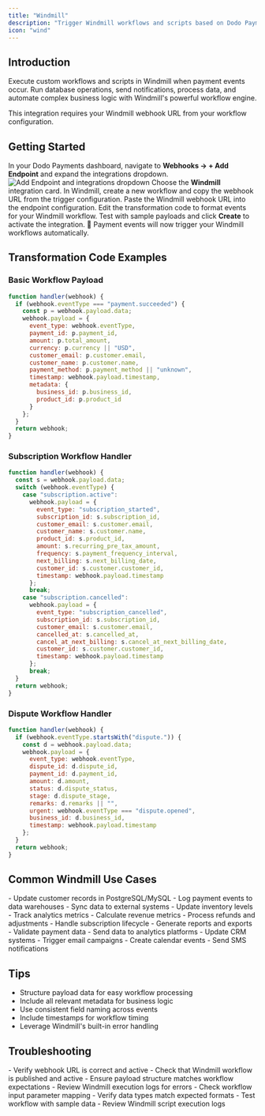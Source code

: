 ```yaml
---
title: "Windmill"
description: "Trigger Windmill workflows and scripts based on Dodo Payments events for custom automation."
icon: "wind"
---
```


## Introduction

Execute custom workflows and scripts in Windmill when payment events occur. Run database operations, send notifications, process data, and automate complex business logic with Windmill's powerful workflow engine.

<Info>
This integration requires your Windmill webhook URL from your workflow configuration.
</Info>

## Getting Started

<Steps>
<Step title="Open the Webhook Section">
  In your Dodo Payments dashboard, navigate to <b>Webhooks → + Add Endpoint</b> and expand the integrations dropdown.
  <Frame>
    <img src="/images/integrations/windmill.png" alt="Add Endpoint and integrations dropdown" />
  </Frame>
</Step>

<Step title="Select Windmill">
  Choose the <b>Windmill</b> integration card.
</Step>

<Step title="Create Windmill Workflow">
  In Windmill, create a new workflow and copy the webhook URL from the trigger configuration.
</Step>

<Step title="Paste Webhook URL">
  Paste the Windmill webhook URL into the endpoint configuration.
</Step>

<Step title="Configure Transformation">
  Edit the transformation code to format events for your Windmill workflow.
</Step>

<Step title="Test & Create">
  Test with sample payloads and click <b>Create</b> to activate the integration.
</Step>

<Step title="Done!">
  🎉 Payment events will now trigger your Windmill workflows automatically.
</Step>
</Steps>

## Transformation Code Examples

### Basic Workflow Payload

```javascript basic_workflow.js icon="js" expandable
function handler(webhook) {
  if (webhook.eventType === "payment.succeeded") {
    const p = webhook.payload.data;
    webhook.payload = {
      event_type: webhook.eventType,
      payment_id: p.payment_id,
      amount: p.total_amount,
      currency: p.currency || "USD",
      customer_email: p.customer.email,
      customer_name: p.customer.name,
      payment_method: p.payment_method || "unknown",
      timestamp: webhook.payload.timestamp,
      metadata: {
        business_id: p.business_id,
        product_id: p.product_id
      }
    };
  }
  return webhook;
}
```

### Subscription Workflow Handler

```javascript subscription_workflow.js icon="js" expandable
function handler(webhook) {
  const s = webhook.payload.data;
  switch (webhook.eventType) {
    case "subscription.active":
      webhook.payload = {
        event_type: "subscription_started",
        subscription_id: s.subscription_id,
        customer_email: s.customer.email,
        customer_name: s.customer.name,
        product_id: s.product_id,
        amount: s.recurring_pre_tax_amount,
        frequency: s.payment_frequency_interval,
        next_billing: s.next_billing_date,
        customer_id: s.customer.customer_id,
        timestamp: webhook.payload.timestamp
      };
      break;
    case "subscription.cancelled":
      webhook.payload = {
        event_type: "subscription_cancelled",
        subscription_id: s.subscription_id,
        customer_email: s.customer.email,
        cancelled_at: s.cancelled_at,
        cancel_at_next_billing: s.cancel_at_next_billing_date,
        customer_id: s.customer.customer_id,
        timestamp: webhook.payload.timestamp
      };
      break;
  }
  return webhook;
}
```

### Dispute Workflow Handler

```javascript dispute_workflow.js icon="js" expandable
function handler(webhook) {
  if (webhook.eventType.startsWith("dispute.")) {
    const d = webhook.payload.data;
    webhook.payload = {
      event_type: webhook.eventType,
      dispute_id: d.dispute_id,
      payment_id: d.payment_id,
      amount: d.amount,
      status: d.dispute_status,
      stage: d.dispute_stage,
      remarks: d.remarks || "",
      urgent: webhook.eventType === "dispute.opened",
      business_id: d.business_id,
      timestamp: webhook.payload.timestamp
    };
  }
  return webhook;
}
```

## Common Windmill Use Cases

<AccordionGroup>
<Accordion title="Database Operations">
- Update customer records in PostgreSQL/MySQL
- Log payment events to data warehouses
- Sync data to external systems
- Update inventory levels
- Track analytics metrics
</Accordion>

<Accordion title="Business Logic">
- Calculate revenue metrics
- Process refunds and adjustments
- Handle subscription lifecycle
- Generate reports and exports
- Validate payment data
</Accordion>

<Accordion title="External Integrations">
- Send data to analytics platforms
- Update CRM systems
- Trigger email campaigns
- Create calendar events
- Send SMS notifications
</Accordion>
</AccordionGroup>

## Tips

- Structure payload data for easy workflow processing
- Include all relevant metadata for business logic
- Use consistent field naming across events
- Include timestamps for workflow timing
- Leverage Windmill's built-in error handling

## Troubleshooting

<AccordionGroup>
<Accordion title="Workflows not triggering">
- Verify webhook URL is correct and active
- Check that Windmill workflow is published and active
- Ensure payload structure matches workflow expectations
- Review Windmill execution logs for errors
</Accordion>

<Accordion title="Data processing issues">
- Check workflow input parameter mapping
- Verify data types match expected formats
- Test workflow with sample data
- Review Windmill script execution logs
</Accordion>
</AccordionGroup> 